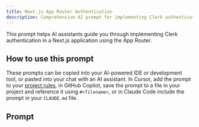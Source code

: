 ```yaml
---
title: Next.js App Router Authentication
description: Comprehensive AI prompt for implementing Clerk authentication in Next.js 14+ applications using App Router
---
```


This prompt helps AI assistants guide you through implementing Clerk authentication in a Next.js application using the App Router.

## How to use this prompt

These prompts can be copied into your AI-powered IDE or development tool, or pasted into your chat with an AI assistant. In Cursor, add the prompt to your [project rules](https://docs.cursor.com/context/rules), in GitHub Copilot, save the prompt to a file in your project and reference it using `#<filename>`, or in Claude Code include the prompt in your `CLAUDE.md` file.

## Prompt

<LLMPrompt displayText="Use this pre-built prompt to get started faster." src="prompts/nextjs-quickstart.md" embed />
